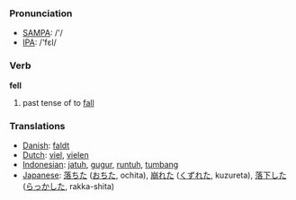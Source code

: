 === Pronunciation ===
*[[w:SAMPA|SAMPA]]: /'/
*[[w:IPA|IPA]]: /'fεl/

=== Verb ===

'''fell'''

# past tense of to [[fall]]

=== Translations ===
*[[Danish]]: [[faldt]]
*[[Dutch]]: [[viel]], [[vielen]]
*[[Indonesian]]: [[jatuh]], [[gugur]], [[runtuh]], [[tumbang]]
*[[Japanese]]: [[落ちた]] ([[おちた]], ochita), [[崩れた]] ([[くずれた]], kuzureta), [[落下]]した ([[らっか]]した, rakka-shita)